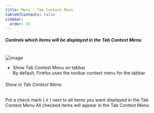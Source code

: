 ```yaml
---
title: Menu - Tab Context Menu
tableOfContents: false
sidebar:
  order: 15
---
```



##### Controls which items will be displayed in the Tab Context Menu

<br />

<Image class="help-img" src={tabContextMenu} alt="image" />

<ul class="topic list-disc pl-8">
  <li>
    Show Tab Context Menu on tabbar
    <aside aria-label="Note" class="starlight-aside starlight-aside--note">
      By default, Firefox uses the toolbar context menu for the tabbar
    </aside>
  </li>
</ul>

<div class="topic">
  <h6><span class="font-normal">Show in </span>Tab Context Menu</h6>
  <p class="caption">
    Put a check mark ( &#8730; ) next to all items you want displayed in the Tab Context Menu
    All checked items will appear in the Tab Context Menu
  </p>

  <p></p>
</div>

